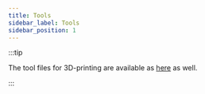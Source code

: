 ```yaml
---
title: Tools
sidebar_label: Tools
sidebar_position: 1
---
```



<ImageZoom
  loading="eager"
  src="/img/docs_images/leo-rover/manuals/tools/leo-manual-tools-1.webp"
  alt="Box of tools used to assemble Leo Rover"
  caption="In this box you'll find all the tools needed to assemble the Leo Rover Developer Kit."
/>

<ImageZoom
  src="/img/docs_images/leo-rover/manuals/tools/leo-manual-tools-2.webp"
  alt="Opened box with tools used to assemble Leo Rover"
/>

<ImageZoom
  src="/img/docs_images/leo-rover/manuals/tools/leo-manual-tools-3.webp"
  alt="Plastic box used to store screw during assembly of Leo Rover"
  caption="A plastic tray to store screws during the assembly steps."
/>

<ImageZoom
  src="/img/docs_images/leo-rover/manuals/tools/leo-manual-tools-4.webp"
  alt="3D printed tool for extracting microSD card on RaspberryPi, laying on the table"
  caption="A 3D-printed microSD card extraction tool that becomes handy when you need to disconnect the microSD card from the internal RaspberryPi port."
/>

<ImageZoom
  src="/img/docs_images/leo-rover/manuals/tools/leo-manual-tools-5.webp"
  alt="Closeup of microSD card extraction tool"
/>

:::tip

The tool files for 3D-printing are available as [here](https://drive.google.com/drive/folders/1F5RxC6afN7XKEwIBfKVCjFhl4YjjUx38?usp=sharing) as well.

:::

<ImageZoom
  src="/img/docs_images/leo-rover/manuals/tools/leo-manual-tools-6.webp"
  alt="Set of imbus and torx screwdrivers laying on the table"
  caption="A set of screwdrivers (2mm, 3mm, 4mm, T40 torx)"
/>

<ImageZoom
  src="/img/docs_images/leo-rover/manuals/tools/leo-manual-tools-7.webp"
  alt="Li-ion charger laying on the table with its box on the side"
  caption="A 12.6V DC battery charger with EU wall plug (+ EU-US plug adapter)"
/>

<ImageZoom
  src="/img/docs_images/leo-rover/manuals/tools/leo-manual-tools-8.webp"
  alt="Loctite, vaseline and lithium grease laying on the table"
  caption="A bottle of Loctite 243 to secure threaded connections, a bottle of vaseline for easier cable threading, a tube of lithium grease for the wheels assembly"
/>

<ImageZoom
  src="/img/docs_images/leo-rover/manuals/tools/leo-manual-tools-9.webp"
  alt="Set of wrenches and Phillips screwdriver laying on the table"
  caption="A set of flat wrenches (7mm, 8mm, 10mm) and a cross-headed Philips screwdriver"
/>

<ImageZoom
  src="/img/docs_images/leo-rover/manuals/tools/leo-manual-tools-10.webp"
  alt="Additional screws and nuts laying on the table"
  caption="3 sets of nuts and bolts to mount additional equipment on the top platform of the Rover"
/>

<ImageZoom
  src="/img/docs_images/leo-rover/manuals/tools/leo-manual-tools-11.webp"
  alt="USB A to miniUSB cable laying on the table"
  caption="A mini-USB to USB-A adapter to access the top mini-USB socket with standard USB-A devices"
/>
